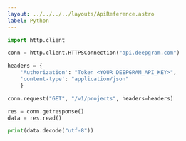 ---
layout: ../../../../layouts/ApiReference.astro
label: Python
---

```py
import http.client

conn = http.client.HTTPSConnection("api.deepgram.com")

headers = {
    'Authorization': "Token <YOUR_DEEPGRAM_API_KEY>",
    'content-type': "application/json"
    }

conn.request("GET", "/v1/projects", headers=headers)

res = conn.getresponse()
data = res.read()

print(data.decode("utf-8"))
```
